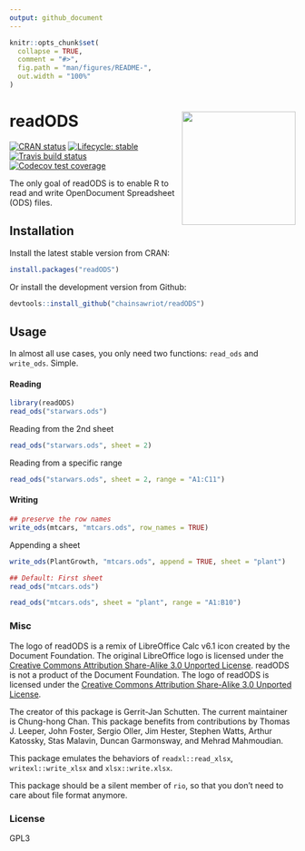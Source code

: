 ```yaml
---
output: github_document
---
```


<!-- README.md is generated from README.Rmd. Please edit that file -->

```r
knitr::opts_chunk$set(
  collapse = TRUE,
  comment = "#>",
  fig.path = "man/figures/README-",
  out.width = "100%"
)
```

# readODS <img src="man/figures/read_ods_logo.png"  align="right" height="200" />

<!-- badges: start -->
[![CRAN status](https://www.r-pkg.org/badges/version/readODS)](https://CRAN.R-project.org/package=readODS)
[![Lifecycle: stable](https://img.shields.io/badge/lifecycle-stable-brightgreen.svg)](https://www.tidyverse.org/lifecycle/#stable)
[![Travis build status](https://travis-ci.org/chainsawriot/readODS.svg?branch=master)](https://travis-ci.org/chainsawriot/readODS)
[![Codecov test coverage](https://codecov.io/gh/chainsawriot/readODS/branch/master/graph/badge.svg)](https://codecov.io/gh/chainsawriot/readODS?branch=master)
<!-- badges: end -->

The only goal of readODS is to enable R to read and write OpenDocument Spreadsheet (ODS) files.

## Installation

Install the latest stable version from CRAN: 

```r
install.packages("readODS")
```

Or install the development version from Github:

```r
devtools::install_github("chainsawriot/readODS")
```

## Usage

In almost all use cases, you only need two functions: `read_ods` and `write_ods`. Simple.

#### Reading

```r
library(readODS)
read_ods("starwars.ods")
```

Reading from the 2nd sheet

```r
read_ods("starwars.ods", sheet = 2)
```

Reading from a specific range

```r
read_ods("starwars.ods", sheet = 2, range = "A1:C11")
```

#### Writing

```r
## preserve the row names
write_ods(mtcars, "mtcars.ods", row_names = TRUE)
```

Appending a sheet

```r
write_ods(PlantGrowth, "mtcars.ods", append = TRUE, sheet = "plant")
```

```r
## Default: First sheet
read_ods("mtcars.ods")
```

```r
read_ods("mtcars.ods", sheet = "plant", range = "A1:B10")
```

### Misc

The logo of readODS is a remix of LibreOffice Calc v6.1 icon created by the Document Foundation. The original LibreOffice logo is licensed under the [Creative Commons Attribution Share-Alike 3.0 Unported License](https://wiki.documentfoundation.org/File:LibO6_MIME.svg). readODS is not a product of the Document Foundation. The logo of readODS is licensed under the [Creative Commons Attribution Share-Alike 3.0 Unported License](https://creativecommons.org/licenses/by-sa/3.0/).

The creator of this package is Gerrit-Jan Schutten. The current maintainer is Chung-hong Chan. This package benefits from contributions by Thomas J. Leeper, John Foster, Sergio Oller, Jim Hester, Stephen Watts, Arthur Katossky, Stas Malavin, Duncan Garmonsway, and Mehrad Mahmoudian.

This package emulates the behaviors of `readxl::read_xlsx`, `writexl::write_xlsx` and `xlsx::write.xlsx`.

This package should be a silent member of `rio`, so that you don't need to care about file format anymore.

### License

GPL3
